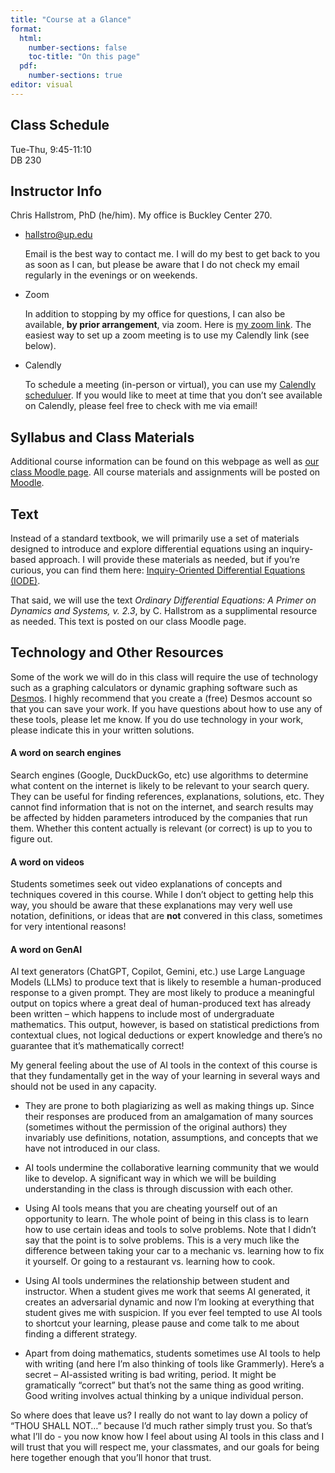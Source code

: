 ```yaml
---
title: "Course at a Glance"
format: 
  html:
    number-sections: false
    toc-title: "On this page"
  pdf:
    number-sections: true
editor: visual
---
```


## Class Schedule

Tue-Thu, 9:45-11:10 <br> DB 230

## Instructor Info

Chris Hallstrom, PhD (he/him). My office is Buckley Center 270.

-   [hallstro\@up.edu](mailto:hallstro@up.edu)

    Email is the best way to contact me. I will do my best to get back to you as soon as I can, but please be aware that I do not check my email regularly in the evenings or on weekends.

-   Zoom

    In addition to stopping by my office for questions, I can also be available, **by prior arrangement**, via zoom. Here is [my zoom link](https://uportland.zoom.us/j/4098263199). The easiest way to set up a zoom meeting is to use my Calendly link (see below).

-   Calendly

    To schedule a meeting (in-person or virtual), you can use my [Calendly scheduluer](https://calendly.com/hallstro). If you would like to meet at time that you don't see available on Calendly, please feel free to check with me via email!

## Syllabus and Class Materials

Additional course information can be found on this webpage as well as [our class Moodle page](https://learning.up.edu). All course materials and assignments will be posted on [Moodle](https://learning.up.edu).

## Text

Instead of a standard textbook, we will primarily use a set of materials designed to introduce and explore differential equations using an inquiry-based approach. I will provide these materials as needed, but if you're curious, you can find them here: [Inquiry-Oriented Differential Equations (IODE)](https://iode.sdsu.edu/).

That said, we will use the text *Ordinary Differential Equations: A Primer on Dynamics and Systems, v. 2.3*, by C. Hallstrom as a supplimental resource as needed. This text is posted on our class Moodle page.

## Technology and Other Resources

Some of the work we will do in this class will require the use of technology such as a graphing calculators or dynamic graphing software such as [Desmos](http:www.desmos.com). I highly recommend that you create a (free) Desmos account so that you can save your work. If you have questions about how to use any of these tools, please let me know. If you do use technology in your work, please indicate this in your written solutions.

#### A word on search engines

Search engines (Google, DuckDuckGo, etc) use algorithms to determine what content on the internet is likely to be relevant to your search query. They can be useful for finding references, explanations, solutions, etc. They cannot find information that is not on the internet, and search results may be affected by hidden parameters introduced by the companies that run them. Whether this content actually is relevant (or correct) is up to you to figure out.

#### A word on videos

Students sometimes seek out video explanations of concepts and techniques covered in this course. While I don't object to getting help this way, you should be aware that these explanations may very well use notation, definitions, or ideas that are **not** convered in this class, sometimes for very intentional reasons!

#### A word on GenAI

AI text generators (ChatGPT, Copilot, Gemini, etc.) use Large Language Models (LLMs) to produce text that is likely to resemble a human-produced response to a given prompt. They are most likely to produce a meaningful output on topics where a great deal of human-produced text has already been written -- which happens to include most of undergraduate mathematics. This output, however, is based on statistical predictions from contextual clues, not logical deductions or expert knowledge and there's no guarantee that it's mathematically correct!

My general feeling about the use of AI tools in the context of this course is that they fundamentally get in the way of your learning in several ways and should not be used in any capacity.

-   They are prone to both plagiarizing as well as making things up. Since their responses are produced from an amalgamation of many sources (sometimes without the permission of the original authors) they invariably use definitions, notation, assumptions, and concepts that we have not introduced in our class.

-   AI tools undermine the collaborative learning community that we would like to develop. A significant way in which we will be building understanding in the class is through discussion with each other.

-   Using AI tools means that you are cheating yourself out of an opportunity to learn. The whole point of being in this class is to learn how to use certain ideas and tools to solve problems. Note that I didn't say that the point is to solve problems. This is a very much like the difference between taking your car to a mechanic vs. learning how to fix it yourself. Or going to a restaurant vs. learning how to cook.

-   Using AI tools undermines the relationship between student and instructor. When a student gives me work that seems AI generated, it creates an adversarial dynamic and now I'm looking at everything that student gives me with suspicion. If you ever feel tempted to use AI tools to shortcut your learning, please pause and come talk to me about finding a different strategy.

-   Apart from doing mathematics, students sometimes use AI tools to help with writing (and here I'm also thinking of tools like Grammerly). Here's a secret – AI-assisted writing is bad writing, period. It might be gramatically "correct" but that's not the same thing as good writing. Good writing involves actual thinking by a unique individual person.

So where does that leave us? I really do not want to lay down a policy of "THOU SHALL NOT..." because I'd much rather simply trust you. So that's what I'll do - you now know how I feel about using AI tools in this class and I will trust that you will respect me, your classmates, and our goals for being here together enough that you'll honor that trust.
